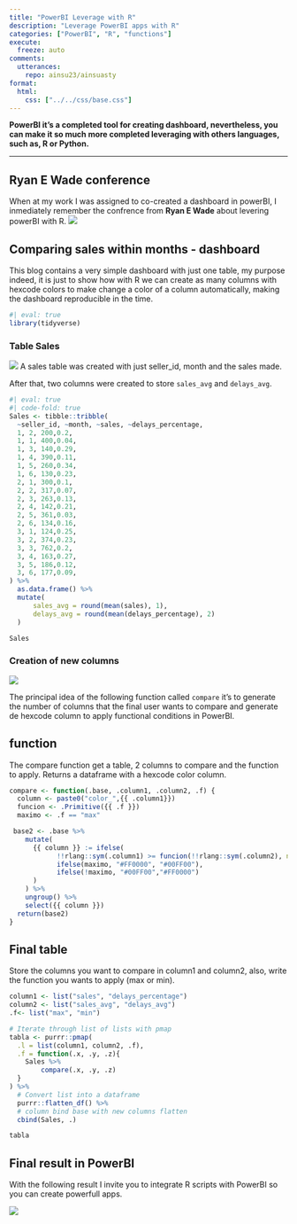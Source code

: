 ```yaml
---
title: "PowerBI Leverage with R"
description: "Leverage PowerBI apps with R" 
categories: ["PowerBI", "R", "functions"]
execute: 
  freeze: auto
comments: 
  utterances: 
    repo: ainsu23/ainsuasty
format: 
  html: 
    css: ["../../css/base.css"]
---
```


**PowerBI it's a completed tool for creating dashboard, nevertheless, you
can make it so much more completed leveraging with others languages, such as, R
or Python.**

----- 

## Ryan E Wade conference
When at my work I was assigned to co-created a dashboard in powerBI, I inmediately 
remember the confrence from **Ryan E Wade** about levering powerBI with R.
[![](/image/PowerBI_Leveraging_R.PNG){fig-align="center"}](https://www.rstudio.com/conference/2022/talks/tidyverse-power-bi-match-made/)

## Comparing sales within months  - dashboard
This blog contains a very simple dashboard with just one table, my purpose indeed,
it is just to show how with R we can create as many columns with hexcode colors to
make change a color of a column automatically, making the dashboard reproducible in
the time.


```r
#| eval: true 
library(tidyverse)
```

### Table Sales
![](/image/PowerBi_Sales.PNG){fig-align="center"}
A sales table was created with just seller_id, month and the sales made. 

After that, two columns were created to store `sales_avg` and `delays_avg`.

```r
#| eval: true 
#| code-fold: true
Sales <- tibble::tribble(
  ~seller_id, ~month, ~sales, ~delays_percentage,
  1, 2, 200,0.2,
  1, 1, 400,0.04,
  1, 3, 140,0.29,
  1, 4, 390,0.11,
  1, 5, 260,0.34,
  1, 6, 130,0.23,
  2, 1, 300,0.1,
  2, 2, 317,0.07,
  2, 3, 263,0.13,
  2, 4, 142,0.21,
  2, 5, 361,0.03,
  2, 6, 134,0.16,
  3, 1, 124,0.25,
  3, 2, 374,0.23,
  3, 3, 762,0.2,
  3, 4, 163,0.27,
  3, 5, 186,0.12,
  3, 6, 177,0.09,
) %>% 
  as.data.frame() %>% 
  mutate(
      sales_avg = round(mean(sales), 1),
      delays_avg = round(mean(delays_percentage), 2)        
  ) 

Sales
```

### Creation of new columns 
![](/image/PowerBI_Compare_function.PNG){fig-align="center"}

The principal idea of the following function called `compare` it's to generate
the number of columns that the final user wants to compare and generate de hexcode
column to apply functional conditions in PowerBI.

::: {.panel-tabset}

## function
The compare function get a table, 2 columns to compare and the function to 
apply. Returns a dataframe with a hexcode color column.
```r
compare <- function(.base, .column1, .column2, .f) {
  column <- paste0("color_",{{ .column1}})
  funcion <- .Primitive({{ .f }})
  maximo <- .f == "max"

 base2 <- .base %>%
    mutate(
      {{ column }} := ifelse(
            !!rlang::sym(.column1) >= funcion(!!rlang::sym(.column2), na.rm = TRUE),  
            ifelse(maximo, "#FF0000", "#00FF00"),
            ifelse(!maximo, "#00FF00","#FF0000")
      )
    ) %>%
    ungroup() %>%
    select({{ column }})
  return(base2)
}
```

## Final table
Store the columns you want to compare in column1 and column2, also, write the 
function you wants to apply (max or min). 

```r
column1 <- list("sales", "delays_percentage")
column2 <- list("sales_avg", "delays_avg")
.f<- list("max", "min")

# Iterate through list of lists with pmap
tabla <- purrr::pmap(
  .l = list(column1, column2, .f),
  .f = function(.x, .y, .z){
    Sales %>%
        compare(.x, .y, .z)
  }
) %>%
  # Convert list into a dataframe
  purrr::flatten_df() %>%
  # column bind base with new columns flatten
  cbind(Sales, .)

tabla
```

:::

## Final result in PowerBI
With the following result I invite you to integrate R scripts with PowerBI so 
you can create powerfull apps.

![](/image/PowerBI_Final_Result.PNG){fig-align="center"}